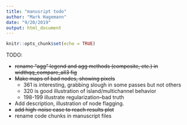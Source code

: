 ```yaml
---
title: "manusript todo"
author: "Mark Hagemann"
date: "9/20/2019"
output: html_document
---
```


```r
knitr::opts_chunk$set(echo = TRUE)
```


TODO:

- ~~rename "agg" legend and agg methods (composite, etc.) in widthqq_compare_all3 fig~~
- ~~Make maps of bad nodes, showing pixels~~
  - 361 is interesting, grabbing slough in some passes but not others
  - 320 is good illustration of island/multichannel behavior
  - 198-199 illustrate regularization--bad truth
  
- Add description, illustration of node flagging. 
- ~~add high-noise case to reach results plot~~
- rename code chunks in manuscript files